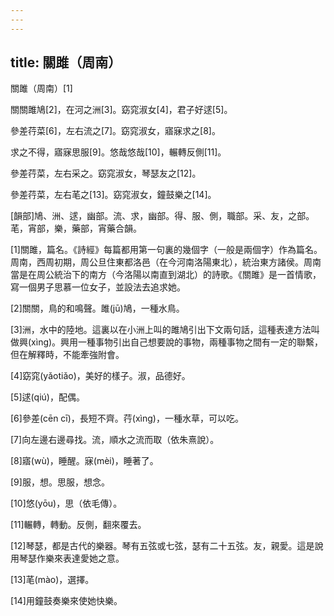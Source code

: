 ```yaml
---
---
---
```

title: 關雎（周南）
---




關雎（周南）[1]

關關雎鳩[2]，在河之洲[3]。窈窕淑女[4]，君子好逑[5]。

參差荇菜[6]，左右流之[7]。窈窕淑女，寤寐求之[8]。

求之不得，寤寐思服[9]。悠哉悠哉[10]，輾轉反側[11]。

參差荇菜，左右采之。窈窕淑女，琴瑟友之[12]。

參差荇菜，左右芼之[13]。窈窕淑女，鐘鼓樂之[14]。

[韻部]鳩、洲、逑，幽部。流、求，幽部。得、服、側，職部。采、友，之部。芼，宵部，樂，藥部，宵藥合韻。

[1]關雎，篇名。《詩經》每篇都用第一句裏的幾個字（一般是兩個字）作為篇名。周南，西周初期，周公旦住東都洛邑（在今河南洛陽東北），統治東方諸侯。周南當是在周公統治下的南方（今洛陽以南直到湖北）的詩歌。《關雎》是一首情歌，寫一個男子思慕一位女子，並設法去追求她。

[2]關關，鳥的和鳴聲。雎(jū)鳩，一種水鳥。

[3]洲，水中的陸地。這裏以在小洲上叫的雎鳩引出下文兩句話，這種表達方法叫做興(xìng)。興用一種事物引出自己想要說的事物，兩種事物之間有一定的聯繫，但在解釋時，不能牽強附會。

[4]窈窕(yǎotiǎo)，美好的樣子。淑，品德好。

[5]逑(qiú)，配偶。

[6]參差(cēn cī)，長短不齊。荇(xìng)，一種水草，可以吃。

[7]向左邊右邊尋找。流，順水之流而取（依朱熹說）。

[8]寤(wù)，睡醒。寐(mèi)，睡著了。

[9]服，想。思服，想念。

[10]悠(yōu)，思（依毛傳）。

[11]輾轉，轉動。反側，翻來覆去。

[12]琴瑟，都是古代的樂器。琴有五弦或七弦，瑟有二十五弦。友，親愛。這是說用琴瑟作樂來表達愛她之意。

[13]芼(mào)，選擇。

[14]用鐘鼓奏樂來使她快樂。